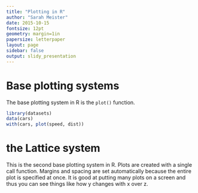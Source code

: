 ```yaml
---
title: "Plotting in R"
author: "Sarah Meister"
date: 2015-10-15
fontsize: 12pt
geometry: margin=1in
papersize: letterpaper
layout: page
sidebar: false
output: slidy_presentation
---
```


# Base plotting systems #

The base plotting system in R is the `plot()` function. 

```r
library(datasets)
data(cars)
with(cars, plot(speed, dist))

```

# the Lattice system #

This is the second base plotting system in R. Plots are created with a single call function. Margins and spacing are set automatically because the entire plot is specified at once. It is good at putting many plots on a screen and thus you can see things like how y changes with x over z. 